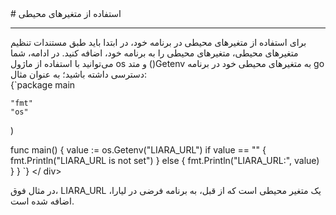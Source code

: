 

<Layout>
<Head>
<title>مستندات تنظیم متغیرهای محیطی در go - لیارا</title>

<meta property="og:title" content="مستندات خدمات رایانش ابری لیارا" />
<meta property="og:description" content="مستندات نحوه تنظیم متغیرهای محیطی در پلتفرم go در لیارا"  />
<meta property="og:image" content="https://media.liara.ir/logos/liara-poster.jpg" />
</Head>
# استفاده از متغیرهای محیطی 
<hr className="mb-2" />
برای استفاده از متغیرهای محیطی در برنامه خود، در ابتدا باید طبق <Link href="/paas/details/envs" className="text-[#2196f3] ">مستندات تنظیم متغیرهای محیطی</Link>، متغیرهای محیطی را به برنامه خود، اضافه کنید.
در ادامه، شما می‌توانید با استفاده از ماژول‌ os و متد <Important>()Getenv</Important> به متغیرهای محیطی خود در برنامه go دسترسی داشته باشید؛ به عنوان مثال:

<div className="h-2" />
<div dir="ltr">
<Highlight  className="go">
{`package main

	"fmt"
	"os"
)

func main() {
	value := os.Getenv("LIARA_URL")
	if value == "" {
		fmt.Println("LIARA_URL is not set")
	} else {
		fmt.Println("LIARA_URL:", value)
	}
}
`}
</Highlight>
</ div>
<div className="h-2" />
در مثال فوق، <Important>LIARA_URL</Important> یک متغیر محیطی است که از قبل، به برنامه فرضی در لیارا، اضافه شده است.

</Layout>